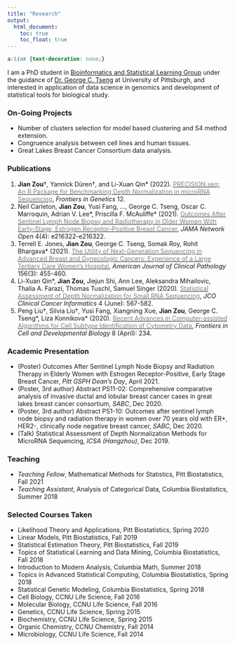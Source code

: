 ```yaml
---
title: "Research"
output:
  html_document:
    toc: true
    toc_float: true
---
```


```css
a:link {text-decoration: none;}
```

I am a PhD student in [Bioinformatics and Statistical Learning Group](https://tsenglab.biostat.pitt.edu) under the guidance of [Dr. George C. Tseng](http://www.pitt.edu/~ctseng/) at University of Pittsburgh, and interested in application of data science in genomics and development of statistical tools for biological study.

### On-Going Projects
* Number of clusters selection for model based clustering and S4 method extension.
* Congruence analysis between cell lines and human tissues.
* Great Lakes Breast Cancer Consortium data analysis.


### Publications
#. **Jian Zou**&dagger;, Yannick Düren&dagger;, and Li-Xuan Qin* (2022). [<span style="color: grey;">PRECISION.seq: An R Package for Benchmarking Depth Normalization in microRNA Sequencing</span>](https://www.frontiersin.org/articles/10.3389/fgene.2021.823431/full), *Frontiers in Genetics* 12.
#. Neil Carleton, **Jian Zou**, Yusi Fang, ..., George C. Tseng, Oscar C. Marroquin, Adrian V. Lee\*, Priscilla F. McAuliffe\* (2021). [<span style="color: grey;">Outcomes After Sentinel Lymph Node Biopsy and Radiotherapy in Older Women With Early-Stage, Estrogen Receptor–Positive Breast Cancer</span>](https://jamanetwork.com/journals/jamanetworkopen/fullarticle/2778563), *JAMA Network Open* 4(4): e216322-e216322.
#. Terrell E. Jones, **Jian Zou**, George C. Tseng, Somak Roy, Rohit Bhargava\* (2021). [<span style="color: grey;">The Utility of Next-Generation Sequencing in Advanced Breast and Gynecologic Cancers: Experience of a Large Tertiary Care Women's Hospital</span>](https://academic.oup.com/ajcp/article-abstract/156/3/455/6174439), *American Journal of Clinical Pathology* 156(3): 455-460.
#. Li-Xuan Qin\*, **Jian Zou**, Jiejun Shi, Ann Lee, Aleksandra Mihailovic, Thalia A. Farazi, Thomas Tuschl, Samuel Singer (2020). [<span style="color: grey;">Statistical Assessment of Depth Normalization for Small RNA Sequencing</span>](https://ascopubs.org/doi/10.1200/CCI.19.00118), *JCO Clinical Cancer Informatics* 4 (June): 567-582.
#. Peng Liu&dagger;, Silvia Liu&dagger;, Yusi Fang, Xiangning Xue, **Jian Zou**, George C. Tseng\*, Liza Konnikova\* (2020). [<span style="color: grey;">Recent Advances in Computer-assisted Algorithms for Cell Subtype Identification of Cytometry Data</span>](https://www.frontiersin.org/articles/10.3389/fcell.2020.00234/full), *Frontiers in Cell and Developmental Biology* 8 (April): 234.


### Academic Presentation
* (Poster) Outcomes After Sentinel Lymph Node Biopsy and Radiation Therapy in Elderly Women with Estrogen Receptor-Positive, Early Stage Breast Cancer, *Pitt GSPH Dean's Day*, April 2021.
* (Poster, 3rd author) Abstract PS11-02: Comprehensive comparative analysis of invasive ductal and lobular breast cancer cases in great lakes breast cancer consortium, *SABC*, Dec 2020.
* (Poster, 3rd author) Abstract PS1-10: Outcomes after sentinel lymph node biopsy and radiation therapy in women over 70 years old with ER+, HER2-, clinically node negative breast cancer, *SABC*, Dec 2020.
* (Talk) Statistical Assessment of Depth Normalization Methods for MicroRNA Sequencing, *ICSA (Hangzhou)*, Dec 2019.


### Teaching
* *Teaching Fellow*, Mathematical Methods for Statistics, Pitt Biostatistics, Fall 2021
* *Teaching Assistant*, Analysis of Categorical Data, Columbia Biostatistics, Summer 2018


### Selected Courses Taken
* Likelihood Theory and Applications, Pitt Biostatistics, Spring 2020
* Linear Models, Pitt Biostatistics, Fall 2019
* Statistical Estimation Theory, Pitt Biostatistics, Fall 2019
* Topics of Statistical Learning and Data Mining, Columbia Biostatistics, Fall 2018
* Introduction to Modern Analysis, Columbia Math, Summer 2018  
* Topics in Advanced Statistical Computing, Columbia Biostatistics, Spring 2018  
* Statistical Genetic Modeling, Columbia Biostatistics, Spring 2018
* Cell Biology, CCNU Life Science, Fall 2016
* Molecular Biology, CCNU Life Science, Fall 2016
* Genetics, CCNU Life Science, Spring 2015
* Biochemistry, CCNU Life Science, Spring 2015
* Organic Chemistry, CCNU Chemistry, Fall 2014
* Microbiology, CCNU Life Science, Fall 2014

